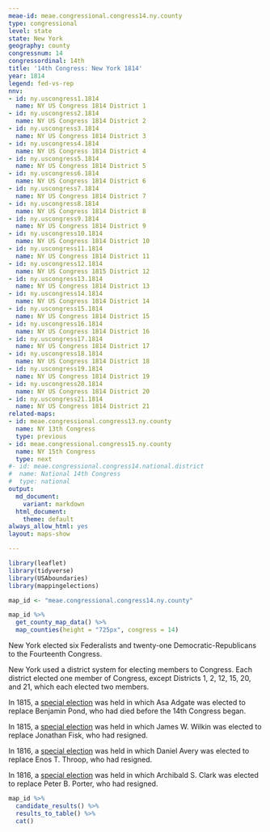 ```yaml
---
meae-id: meae.congressional.congress14.ny.county
type: congressional
level: state
state: New York
geography: county
congressnum: 14
congressordinal: 14th
title: '14th Congress: New York 1814'
year: 1814
legend: fed-vs-rep
nnv:
- id: ny.uscongress1.1814
  name: NY US Congress 1814 District 1
- id: ny.uscongress2.1814
  name: NY US Congress 1814 District 2
- id: ny.uscongress3.1814
  name: NY US Congress 1814 District 3
- id: ny.uscongress4.1814
  name: NY US Congress 1814 District 4
- id: ny.uscongress5.1814
  name: NY US Congress 1814 District 5
- id: ny.uscongress6.1814
  name: NY US Congress 1814 District 6
- id: ny.uscongress7.1814
  name: NY US Congress 1814 District 7
- id: ny.uscongress8.1814
  name: NY US Congress 1814 District 8
- id: ny.uscongress9.1814
  name: NY US Congress 1814 District 9
- id: ny.uscongress10.1814
  name: NY US Congress 1814 District 10
- id: ny.uscongress11.1814
  name: NY US Congress 1814 District 11
- id: ny.uscongress12.1814
  name: NY US Congress 1815 District 12
- id: ny.uscongress13.1814
  name: NY US Congress 1814 District 13
- id: ny.uscongress14.1814
  name: NY US Congress 1814 District 14
- id: ny.uscongress15.1814
  name: NY US Congress 1814 District 15
- id: ny.uscongress16.1814
  name: NY US Congress 1814 District 16
- id: ny.uscongress17.1814
  name: NY US Congress 1814 District 17
- id: ny.uscongress18.1814
  name: NY US Congress 1814 District 18
- id: ny.uscongress19.1814
  name: NY US Congress 1814 District 19
- id: ny.uscongress20.1814
  name: NY US Congress 1814 District 20
- id: ny.uscongress21.1814
  name: NY US Congress 1814 District 21
related-maps:
- id: meae.congressional.congress13.ny.county
  name: NY 13th Congress
  type: previous
- id: meae.congressional.congress15.ny.county
  name: NY 15th Congress
  type: next
#- id: meae.congressional.congress14.national.district
#  name: National 14th Congress
#  type: national
output:
  md_document:
    variant: markdown
  html_document:
    theme: default
always_allow_html: yes
layout: maps-show

---
```


```r
library(leaflet)
library(tidyverse)
library(USAboundaries)
library(mappingelections)

map_id <- "meae.congressional.congress14.ny.county"
```

<div class="map">

```r
map_id %>%
  get_county_map_data() %>%
  map_counties(height = "725px", congress = 14)
```

</div>

New York elected six Federalists and twenty-one Democratic-Republicans to the Fourteenth Congress. 

New York used a district system for electing members to Congress. Each district elected one member of Congress, except Districts 1, 2, 12, 15, 20, and 21, which each elected two members.

In 1815, a [special election](https://elections.lib.tufts.edu/catalog/tufts:ny.uscongress12.special.1815) was held in which Asa Adgate was elected to replace Benjamin Pond, who had died before the 14th Congress began. 

In 1815, a [special election](https://elections.lib.tufts.edu/catalog/tufts:ny.uscongress6.special.1815) was held in which James W. Wilkin was elected to replace Jonathan Fisk, who had resigned. 

In 1816, a [special election](https://elections.lib.tufts.edu/catalog/tufts:ny.uscongress20.special.1816) was held in which Daniel Avery was elected to replace Enos T. Throop, who had resigned. 

In 1816, a [special election](https://elections.lib.tufts.edu/catalog/tufts:ny.uscongress21.special.1816) was held in which Archibald S. Clark was elected to replace Peter B. Porter, who had resigned. 

<div class="results-table">

```r
map_id %>%
  candidate_results() %>%
  results_to_table() %>%
  cat()
```

</div>
